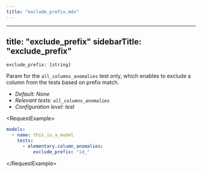 ```yaml
---
title: "exclude_prefix.mdx"
---
```


---
title: "exclude_prefix"
sidebarTitle: "exclude_prefix"
---

`exclude_prefix: [string]`

Param for the `all_columns_anomalies` test only, which enables to exclude a column from the tests based on prefix match.

- _Default: None_
- _Relevant tests: `all_columns_anomalies`_
- _Configuration level: test_

&lt;RequestExample&gt;

```yml test
models:
  - name: this_is_a_model
    tests:
      - elementary.column_anomalies:
          exclude_prefix: "id_"
```

&lt;/RequestExample&gt;

